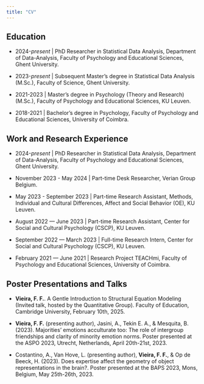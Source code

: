 ```yaml
---
title: "CV"
---
```


## Education

-   2024-*present* \| PhD Researcher in Statistical Data Analysis, Department of Data-Analysis, Faculty of Psychology and Educational Sciences, Ghent University.

-   2023-*present* \| Subsequent Master's degree in Statistical Data Analysis (M.Sc.), Faculty of Science, Ghent University.

-   2021-2023 \| Master's degree in Psychology (Theory and Research) (M.Sc.), Faculty of Psychology and Educational Sciences, KU Leuven.

-   2018-2021 \| Bachelor's degree in Psychology, Faculty of Psychology and Educational Sciences, University of Coimbra.

## Work and Research Experience

-   2024-*present* \| PhD Researcher in Statistical Data Analysis, Department of Data-Analysis, Faculty of Psychology and Educational Sciences, Ghent University.

-   November 2023 - May 2024 \| Part-time Desk Researcher, Verian Group Belgium.

-   May 2023 - September 2023 \| Part-time Research Assistant, Methods, Individual and Cultural Differences, Affect and Social Behavior (OE), KU Leuven.

-   August 2022 — June 2023 \| Part-time Research Assistant, Center for Social and Cultural Psychology (CSCP), KU Leuven.

-   September 2022 — March 2023 \| Full-time Research Intern, Center for Social and Cultural Psychology (CSCP), KU Leuven.

-   February 2021 — June 2021 \| Research Project TEACHmi, Faculty of Psychology and Educational Sciences, University of Coimbra.

## Poster Presentations and Talks

-   **Vieira, F. F.**. A Gentle Introduction to Structural Equation Modeling (Invited talk, hosted by the Quantitative Group). Faculty of Education, Cambridge University, February 10th, 2025.

-   **Vieira, F. F.** (presenting author), Jasini, A., Tekin E. A., & Mesquita, B. (2023). Majorities’ emotions acculturate too: The role of intergroup friendships and clarity of minority emotion norms. Poster presented at the ASPO 2023, Utrecht, Netherlands, April 20th-21st, 2023.

-   Costantino, A., Van Hove, L. (presenting author), **Vieira, F. F.**, & Op de Beeck, H. (2023). Does expertise affect the geometry of object representations in the brain?. Poster presented at the BAPS 2023, Mons, Belgium, May 25th-26th, 2023.
